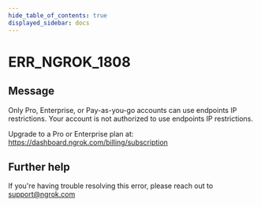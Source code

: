 ```yaml
---
hide_table_of_contents: true
displayed_sidebar: docs
---
```



# ERR_NGROK_1808

## Message

Only Pro, Enterprise, or Pay-as-you-go accounts can use endpoints IP restrictions.
Your account is not authorized to use endpoints IP restrictions.

Upgrade to a Pro or Enterprise plan at: https://dashboard.ngrok.com/billing/subscription

<ErrorDetails error="err_ngrok_1808" />

## Further help

If you're having trouble resolving this error, please reach out to [support@ngrok.com](mailto:support@ngrok.com?subject=Help%20with%20ERR_NGROK_1808)
